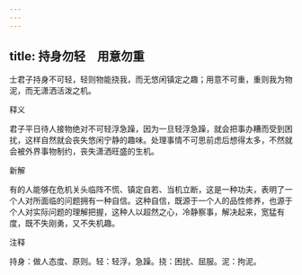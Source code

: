 ```yaml
---
---
---
```

title: 持身勿轻　用意勿重
---



士君子持身不可轻，轻则物能挠我，而无悠闲镇定之趣；用意不可重，重则我为物泥，而无潇洒活泼之机。

释义

君子平日待人接物绝对不可轻浮急躁，因为一旦轻浮急躁，就会把事办糟而受到困扰，这样自然就会丧失悠闲宁静的趣味。处理事情不可思前虑后想得太多，不然就会被外界事物制约，丧失潇洒旺盛的生机。

新解

有的人能够在危机关头临阵不慌、镇定自若、当机立断，这是一种功夫，表明了一个人对所面临的问题拥有一种自信。这种自信，既源于一个人的品性修养，也源于个人对实际问题的理解把握，这种人以超然之心，冷静察事，解决起来，宽猛有度，既不失刚勇，又不失机趣。

注释

持身：做人态度、原则。轻：轻浮，急躁。挠：困扰、屈服。泥：拘泥。